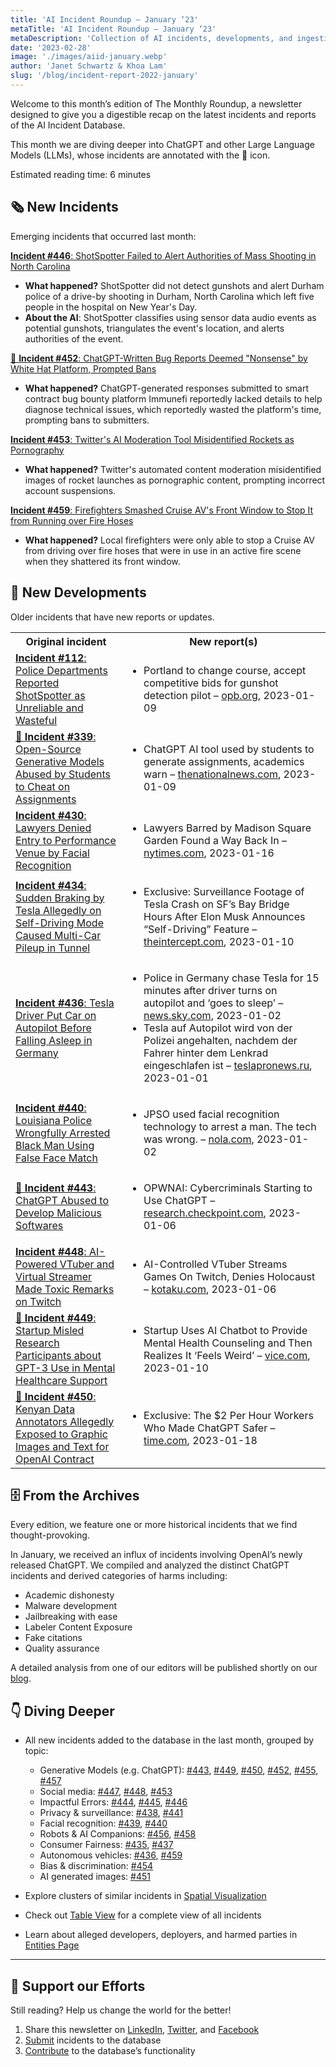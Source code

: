 ```yaml
---
title: 'AI Incident Roundup – January ‘23'
metaTitle: 'AI Incident Roundup – January ‘23'
metaDescription: 'Collection of AI incidents, developments, and ingestion in January of 2023, providing a digestible recap on the latest incidents and reports of the AIID.'
date: '2023-02-28'
image: './images/aiid-january.webp'
author: 'Janet Schwartz & Khoa Lam'
slug: '/blog/incident-report-2022-january'
---
```


Welcome to this month’s edition of The Monthly Roundup, a newsletter designed to give you a digestible recap on the latest incidents and reports of the AI Incident Database.

This month we are diving deeper into ChatGPT and other Large Language Models (LLMs), whose incidents are annotated with the 💬 icon.

Estimated reading time: 6 minutes

## 🗞️ New Incidents

Emerging incidents that occurred last month:

[**Incident #446**: ShotSpotter Failed to Alert Authorities of Mass Shooting in North Carolina](/cite/446)

- **What happened?** ShotSpotter did not detect gunshots and alert Durham police of a drive-by shooting in Durham, North Carolina which left five people in the hospital on New Year's Day.
- **About the AI**: ShotSpotter classifies using sensor data audio events as potential gunshots, triangulates the event's location, and alerts authorities of the event.

[💬 **Incident #452**: ChatGPT-Written Bug Reports Deemed "Nonsense" by White Hat Platform, Prompted Bans](/cite/452)

- **What happened?** ChatGPT-generated responses submitted to smart contract bug bounty platform Immunefi reportedly lacked details to help diagnose technical issues, which reportedly wasted the platform's time, prompting bans to submitters.

[**Incident #453**: Twitter's AI Moderation Tool Misidentified Rockets as Pornography](/cite/453)

- **What happened?** Twitter's automated content moderation misidentified images of rocket launches as pornographic content, prompting incorrect account suspensions.

[**Incident #459**: Firefighters Smashed Cruise AV's Front Window to Stop It from Running over Fire Hoses](/cite/459)

- **What happened?** Local firefighters were only able to stop a Cruise AV from driving over fire hoses that were in use in an active fire scene when they shattered its front window.

## 📎 New Developments

Older incidents that have new reports or updates.

<table>
 <tr>
  <th align="center">Original incident</th>
  <th align="center">New report(s)</th>
 </tr>
 <tr>
  <td className="align-top border-1 border-gray-200 px-4 py-2">
    <a href="/cite/112"><strong>Incident #112</strong>: Police Departments Reported ShotSpotter as Unreliable and Wasteful</a>
  </td>
  <td className="align-top border-1 border-gray-200 px-4 py-2">
    <ul>
      <li>Portland to change course, accept competitive bids for gunshot detection pilot – <a href="https://www.opb.org/article/2023/01/09/portland-oregon-gun-violence-shooting-detection-vendor-techonology-shotspotter/">opb.org</a>, 2023-01-09</li>
    </ul>
  </td>
 </tr>
 <tr>
  <td className="align-top border-1 border-gray-200 px-4 py-2">
    <a href="/cite/339"><strong>💬 Incident #339</strong>: Open-Source Generative Models Abused by Students to Cheat on Assignments</a>
  </td>
  <td className="align-top border-1 border-gray-200 px-4 py-2">
    <ul>
    <li>ChatGPT AI tool used by students to generate assignments, academics warn – <a href="https://www.thenationalnews.com/uae/2023/01/09/chatgpt-ai-tool-used-by-students-to-generate-assignments-academics-warn/">thenationalnews.com</a>, 2023-01-09</li>
    </ul>
  </td>
 </tr>
 <tr>
  <td className="align-top border-1 border-gray-200 px-4 py-2">
    <a href="/cite/430"><strong>Incident #430</strong>: Lawyers Denied Entry to Performance Venue by Facial Recognition</a>
  </td>
  <td className="align-top border-1 border-gray-200 px-4 py-2">
    <ul>
    <li>Lawyers Barred by Madison Square Garden Found a Way Back In – <a href="https://www.nytimes.com/2023/01/16/technology/madison-square-garden-ban-lawyers.html">nytimes.com</a>, 2023-01-16</li>
    </ul>
  </td>
 </tr>
 <tr>
  <td className="align-top border-1 border-gray-200 px-4 py-2"> 
   <a href="/cite/434"><strong>Incident #434</strong>: Sudden Braking by Tesla Allegedly on Self-Driving Mode Caused Multi-Car Pileup in Tunnel</a>
  </td>
  <td className="align-top border-1 border-gray-200 px-4 py-2">
    <ul>
    <li>Exclusive: Surveillance Footage of Tesla Crash on SF’s Bay Bridge Hours After Elon Musk Announces “Self-Driving” Feature – <a href="https://theintercept.com/2023/01/10/tesla-crash-footage-autopilot/">theintercept.com</a>, 2023-01-10</li>
    </ul>
  </td>
 </tr>
 <tr>
  <td className="align-top border-1 border-gray-200 px-4 py-2">
    <a href="/cite/436"><strong>Incident #436</strong>: Tesla Driver Put Car on Autopilot Before Falling Asleep in Germany</a>
  </td>
  <td className="align-top border-1 border-gray-200 px-4 py-2">
    <ul>
    <li>Police in Germany chase Tesla for 15 minutes after driver turns on autopilot and ‘goes to sleep’ – <a href="https://news.sky.com/story/police-in-germany-chase-tesla-for-15-minutes-after-driver-turns-on-autopilot-and-goes-to-sleep-12778306">news.sky.com</a>, 2023-01-02</li>
    <li>Tesla auf Autopilot wird von der Polizei angehalten, nachdem der Fahrer hinter dem Lenkrad eingeschlafen ist – <a href="https://teslapronews.ru/de/tesla-auf-autopilot-wird-von-der-polizei-angehalten-nachdem-der-fahrer-hinter-dem-lenkrad-eingeschlafen-ist/">teslapronews.ru</a>, 2023-01-01</li>
    </ul>
  </td>
 </tr>
 <tr>
  <td className="align-top border-1 border-gray-200 px-4 py-2">
    <a href="/cite/440"><strong>Incident #440</strong>: Louisiana Police Wrongfully Arrested Black Man Using False Face Match</a>
  </td>
  <td className="align-top border-1 border-gray-200 px-4 py-2">
    <ul>
    <li>JPSO used facial recognition technology to arrest a man. The tech was wrong. – <a href="https://www.nola.com/news/crime_police/jpso-used-facial-recognition-to-arrest-a-man-it-was-wrong/article_0818361a-8886-11ed-8119-93b98ecccc8d.html">nola.com</a>, 2023-01-02</li>
    </ul>
  </td>
 </tr>
 <tr>
  <td className="align-top border-1 border-gray-200 px-4 py-2">
    <a href="/cite/443"><strong>💬 Incident #443</strong>: ChatGPT Abused to Develop Malicious Softwares</a>
  </td>
  <td className="align-top border-1 border-gray-200 px-4 py-2">
    <ul>
    <li>OPWNAI: Cybercriminals Starting to Use ChatGPT – <a href="https://research.checkpoint.com/2023/opwnai-cybercriminals-starting-to-use-chatgpt/">research.checkpoint.com</a>, 2023-01-06</li>
    </ul>
  </td>
 </tr>
 <tr>
  <td className="align-top border-1 border-gray-200 px-4 py-2">
    <a href="/cite/448"><strong>Incident #448</strong>: AI-Powered VTuber and Virtual Streamer Made Toxic Remarks on Twitch</a>
  </td>
  <td className="align-top border-1 border-gray-200 px-4 py-2">
    <ul>
    <li>AI-Controlled VTuber Streams Games On Twitch, Denies Holocaust – <a href="https://kotaku.com/vtuber-twitch-holocaust-denial-minecraft-ai-chatgpt-1849960527">kotaku.com</a>, 2023-01-06</li>
    </ul>
  </td>
 </tr>
 <tr>
  <td className="align-top border-1 border-gray-200 px-4 py-2">
    <a href="/cite/449"><strong>💬 Incident #449</strong>: Startup Misled Research Participants about GPT-3 Use in Mental Healthcare Support</a>
  </td>
  <td className="align-top border-1 border-gray-200 px-4 py-2">
    <ul>
    <li>Startup Uses AI Chatbot to Provide Mental Health Counseling and Then Realizes It ‘Feels Weird’ – <a href="https://www.vice.com/en/article/4ax9yw/startup-uses-ai-chatbot-to-provide-mental-health-counseling-and-then-realizes-it-feels-weird">vice.com</a>, 2023-01-10</li>
    </ul>
  </td>
 </tr>
 <tr>
  <td className="align-top border-1 border-gray-200 px-4 py-2">
    <a href="/cite/450"><strong>💬 Incident #450</strong>: Kenyan Data Annotators Allegedly Exposed to Graphic Images and Text for OpenAI Contract</a>
  </td>
  <td className="align-top border-1 border-gray-200 px-4 py-2">
    <ul>
    <li>Exclusive: The $2 Per Hour Workers Who Made ChatGPT Safer – <a href="https://time.com/6247678/openai-chatgpt-kenya-workers/">time.com</a>, 2023-01-18</li>
    </ul>
  </td>
 </tr>
</table>

## 🗄 From the Archives

Every edition, we feature one or more historical incidents that we find thought-provoking.

In January, we received an influx of incidents involving OpenAI’s newly released ChatGPT. We compiled and analyzed the distinct ChatGPT incidents and derived categories of harms including:

- Academic dishonesty
- Malware development
- Jailbreaking with ease
- Labeler Content Exposure
- Fake citations
- Quality assurance

A detailed analysis from one of our editors will be published shortly on our [blog](/blog/).

## 👇 Diving Deeper

- All new incidents added to the database in the last month, grouped by topic:

  - Generative Models (e.g. ChatGPT): [#443](/cite/443), [#449](/cite/449), [#450](/cite/450), [#452](/cite/452), [#455](/cite/455), [#457](/cite/457)
  - Social media: [#447](/cite/447), [#448](/cite/448), [#453](/cite/453)
  - Impactful Errors: [#444](/cite/444), [#445](/cite/445), [#446](/cite/446)
  - Privacy & surveillance: [#438](/cite/438), [#441](/cite/441)
  - Facial recognition: [#439](/cite/439), [#440](/cite/440)
  - Robots & AI Companions: [#456](/cite/456), [#458](/cite/458)
  - Consumer Fairness: [#435](/cite/435), [#437](/cite/437)
  - Autonomous vehicles: [#436](/cite/436), [#459](/cite/459)
  - Bias & discrimination: [#454](/cite/454)
  - AI generated images: [#451](/cite/451)

- Explore clusters of similar incidents in [Spatial Visualization](/summaries/spatial)
- Check out [Table View](/apps/incidents) for a complete view of all incidents
- Learn about alleged developers, deployers, and harmed parties in [Entities Page](/entities)

* * *

## 🦾 Support our Efforts

Still reading? Help us change the world for the better!

1.  Share this newsletter on [LinkedIn](https://www.linkedin.com/company/responsible-ai-collaborative), [Twitter](https://twitter.com/IncidentsDB), and [Facebook](https://www.facebook.com/IncidentsDB)
2.  [Submit](/apps/submit) incidents to the database
3.  [Contribute](https://github.com/responsible-ai-collaborative/aiid) to the database’s functionality

